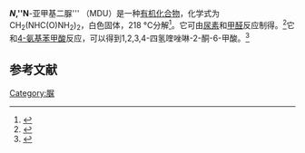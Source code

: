 {{Expand language|1=en|time=2021-04-04T08:38:40+00:00}}
{{Chembox
| ImageFile = Methylene diurea.svg
| ImageSize = 
| ImageAlt = 
| IUPACName = (carbamoylamino)methylurea
| OtherNames = methylenebis(urea)
|Section1={{Chembox Identifiers
| CASNo = 13547-17-6
| CASNo_Ref = {{cascite|correct|CAS}}
| Beilstein = 1812254
| ChEBI = 10790
| ChemSpiderID = 55553
| EINECS =  236-918-5
| Gmelin = 694187
| KEGG = C06381
| PubChem = 61645
| UNII = TT2013TAE9
| SMILES = C(NC(=O)N)NC(=O)N
| StdInChI=1S/C3H8N4O2/c4-2(8)6-1-7-3(5)9/h1H2,(H3,4,6,8)(H3,5,7,9)
| StdInChIKey = KQVLODRFGIKJHZ-UHFFFAOYSA-N
 }}
|Section2={{Chembox Properties
| N=4|C=3|H=8|O=2 
| MolarMass =
| Appearance = 白色固体
| Density = 
| MeltingPtC = 203
| BoilingPt = 
| Solubility = }}
|Section3={{Chembox Hazards
| GHSPictograms = {{GHS07}}
| GHSSignalWord = 有害性
| HPhrases = {{H-phrases|315|319|335}}
| PPhrases = {{P-phrases|261|264|271|280|302+352|304+340|305+351+338|312|321|332+313|337+313|362|403+233|405|501}}
| MainHazards = 
| FlashPt = 
| AutoignitionPt = }}
}}
'''''N'',''N'''-亚甲基二脲''' （MDU）是一种[[有机化合物|有机化合物]]，化学式为CH<sub>2</sub>(NHC(O)NH<sub>2</sub>)<sub>2</sub>，白色固体，218 °C分解<ref>{{cite journal|journal=Bulletin of the Chemical Society of Japan|volume=11|issue=3|language=en|issn=0009-2673|date=1936-03|pages=248–261|doi=10.1246/bcsj.11.248|url=http://www.journal.csj.jp/doi/10.1246/bcsj.11.248|title=NEW COMPOUNDS OF UREA-FORMALDEHYDE CONDENSATION PRODUCTS|accessdate=2021-04-06|author=Hiroaki Kadowaki}}</ref>。它可由[[尿素|尿素]]和[[甲醛|甲醛]]反应制得。<ref>{{cite journal|journal=Magnetic Resonance in Chemistry|volume=52|issue=4|language=en|date=2014-04|pages=138–162|doi=10.1002/mrc.4044|url=http://doi.wiley.com/10.1002/mrc.4044|title=Quantitative and qualitative 1 H, 13 C, and 15 N NMR spectroscopic investigation of the urea-formaldehyde resin synthesis: 1 H, 13 C and 15 N NMR spectroscopic investigation of UF resin synthesis|accessdate=2021-04-06|author=Oliver Steinhof, Éléonore J. Kibrik, Günter Scherr, Hans Hasse}}</ref>它和[[4-氨基苯甲酸|4-氨基苯甲酸]]反应，可以得到1,2,3,4-四氢喹唑啉-2-酮-6-甲酸。<ref>{{cite journal|journal=Bioorganic & Medicinal Chemistry Letters|volume=16|issue=17|language=en|date=2006-09|pages=4581–4585|doi=10.1016/j.bmcl.2006.06.015|url=https://linkinghub.elsevier.com/retrieve/pii/S0960894X06006718|title=Synthesis and pharmacological study of novel pyrido-quinazolone analogues as anti-fungal, antibacterial, and anticancer agents|accessdate=2021-04-06|author=Anjani K. Tiwari, A.K. Mishra, Aruna Bajpai, Pushpa Mishra, R.K. Sharma, V.K. Pandey, Vinay Kumar Singh}}</ref>

==参考文献==
{{reflist}}

[[Category:脲|Category:脲]]